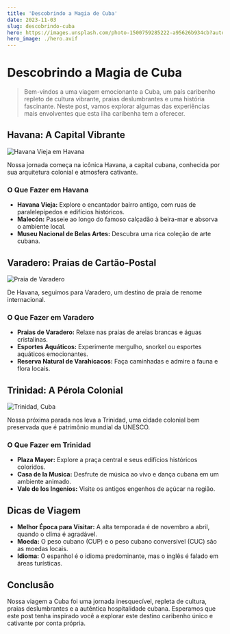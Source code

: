```yaml
---
title: 'Descobrindo a Magia de Cuba'
date: 2023-11-03
slug: descobrindo-cuba
hero: https://images.unsplash.com/photo-1500759285222-a95626b934cb?auto=format&fit=crop&q=80&w=2070&ixlib=rb-4.0.3&ixid=M3wxMjA3fDB8MHxwaG90by1wYWdlfHx8fGVufDB8fHx8fA%3D%3D
hero_image: ./hero.avif
---
```


# Descobrindo a Magia de Cuba

> Bem-vindos a uma viagem emocionante a Cuba, um país caribenho repleto de cultura vibrante, praias deslumbrantes e uma história fascinante. Neste post, vamos explorar algumas das experiências mais envolventes que esta ilha caribenha tem a oferecer.

## Havana: A Capital Vibrante

![Havana Vieja em Havana](https://images.unsplash.com/photo-1536686598161-1b946fd6dfcf?auto=format&fit=crop&q=80&w=2069&ixlib=rb-4.0.3&ixid=M3wxMjA3fDB8MHxwaG90by1wYWdlfHx8fGVufDB8fHx8fA%3D%3D)

Nossa jornada começa na icônica Havana, a capital cubana, conhecida por sua arquitetura colonial e atmosfera cativante.

### O Que Fazer em Havana

- **Havana Vieja:** Explore o encantador bairro antigo, com ruas de paralelepípedos e edifícios históricos.
- **Malecón:** Passeie ao longo do famoso calçadão à beira-mar e absorva o ambiente local.
- **Museu Nacional de Belas Artes:** Descubra uma rica coleção de arte cubana.

## Varadero: Praias de Cartão-Postal

![Praia de Varadero](https://images.unsplash.com/photo-1574436713488-0d99167108cf?auto=format&fit=crop&q=80&w=1935&ixlib=rb-4.0.3&ixid=M3wxMjA3fDB8MHxwaG90by1wYWdlfHx8fGVufDB8fHx8fA%3D%3D)

De Havana, seguimos para Varadero, um destino de praia de renome internacional.

### O Que Fazer em Varadero

- **Praias de Varadero:** Relaxe nas praias de areias brancas e águas cristalinas.
- **Esportes Aquáticos:** Experimente mergulho, snorkel ou esportes aquáticos emocionantes.
- **Reserva Natural de Varahicacos:** Faça caminhadas e admire a fauna e flora locais.

## Trinidad: A Pérola Colonial

![Trinidad, Cuba](https://images.unsplash.com/photo-1594005039392-53c38b667641?auto=format&fit=crop&q=80&w=1931&ixlib=rb-4.0.3&ixid=M3wxMjA3fDB8MHxwaG90by1wYWdlfHx8fGVufDB8fHx8fA%3D%3D)

Nossa próxima parada nos leva a Trinidad, uma cidade colonial bem preservada que é patrimônio mundial da UNESCO.

### O Que Fazer em Trinidad

- **Plaza Mayor:** Explore a praça central e seus edifícios históricos coloridos.
- **Casa de la Musica:** Desfrute de música ao vivo e dança cubana em um ambiente animado.
- **Vale de los Ingenios:** Visite os antigos engenhos de açúcar na região.

## Dicas de Viagem

- **Melhor Época para Visitar:** A alta temporada é de novembro a abril, quando o clima é agradável.
- **Moeda:** O peso cubano (CUP) e o peso cubano conversível (CUC) são as moedas locais.
- **Idioma:** O espanhol é o idioma predominante, mas o inglês é falado em áreas turísticas.

## Conclusão

Nossa viagem a Cuba foi uma jornada inesquecível, repleta de cultura, praias deslumbrantes e a autêntica hospitalidade cubana. Esperamos que este post tenha inspirado você a explorar este destino caribenho único e cativante por conta própria.